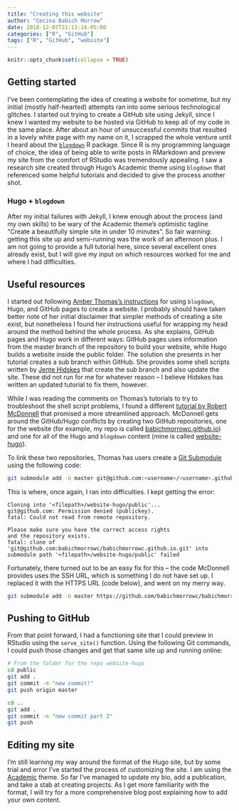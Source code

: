 ```yaml
---
title: "Creating this website"
author: "Cecina Babich Morrow"
date: 2018-12-07T21:13:14-05:00
categories: ["R", "GitHub"]
tags: ["R", "GitHub", "website"]
---
```


```r
knitr::opts_chunk$set(collapse = TRUE)
```

## Getting started

I've been contemplating the idea of creating a website for sometime, but my initial (mostly half-hearted) attempts ran into some serious technological glitches. I started out trying to create a GitHub site using Jekyll, since I knew I wanted my website to be hosted via GitHub to keep all of my code in the same place. After about an hour of unsuccessful commits that resulted in a lovely white page with my name on it, I scrapped the whole venture until I heard about the [`blogdown`](https://bookdown.org/yihui/blogdown/) R package. Since R is my programming language of choice, the idea of being able to write posts in RMarkdown and preview my site from the comfort of RStudio was tremendously appealing. I saw a research site created through Hugo's Academic theme using `blogdown` that referenced some helpful tutorials and decided to give the process another shot.

### Hugo + `blogdown`

After my initial failures with Jekyll, I knew enough about the process (and my own skills) to be wary of the Academic theme's optimistic tagline "Create a beautifully simple site in under 10 minutes". So fair warning: getting this site up and semi-running was the work of an afternoon plus. I am not going to provide a full tutorial here, since several excellent ones already exist, but I will give my input on which resources worked for me and where I had difficulties.

## Useful resources

I started out following [Amber Thomas's instructions](https://amber.rbind.io/blog/2016/12/19/creatingsite/) for using `blogdown`, Hugo, and GitHub pages to create a website. I probably should have taken better note of her initial disclaimer that simpler methods of creating a site exist, but nonetheless I found her instructions useful for wrapping my head around the method behind the whole process. As she explains, GitHub pages and Hugo work in different ways: GitHub pages uses information from the master branch of the repository to build your website, while Hugo builds a website inside the public folder. The solution she presents in her tutorial creates a sub branch within GitHub. She provides some shell scripts written by [Jente Hidskes](https://www.hjdskes.nl) that create the sub branch and also update the site. These did not run for me for whatever reason -- I believe Hidskes has written an updated tutorial to fix them, however.

While I was reading the comments on Thomas's tutorials to try to troubleshoot the shell script problems, I found a different [tutorial by Robert McDonnell](http://robertmyles.github.io/2017/02/01/how-to-make-a-github-pages-blog-with-rstudio-and-hugo/) that promised a more streamlined approach. McDonnell gets around the GitHub/Hugo conflicts by creating two GitHub repositories, one for the website (for example, my repo is called [babichmorrowc.github.io](https://github.com/babichmorrowc/babichmorrowc.github.io)) and one for all of the Hugo and `blogdown` content (mine is called [website-hugo](https://github.com/babichmorrowc/website-hugo)).

To link these two repositories, Thomas has users create a [Git Submodule](https://blog.github.com/2016-02-01-working-with-submodules/) using the following code:

```bash
git submodule add -b master git@github.com:<username>/<username>.github.io.git public
```

This is where, once again, I ran into difficulties. I kept getting the error:

```
Cloning into '<filepath>/website-hugo/public'...
git@github.com: Permission denied (publickey).
fatal: Could not read from remote repository.

Please make sure you have the correct access rights
and the repository exists.
fatal: clone of 'git@github.com:babichmorrowc/babichmorrowc.github.io.git' into submodule path '<filepath>/website-hugo/public' failed

```

Fortunately, there turned out to be an easy fix for this -- the code McDonnell provides uses the SSH URL, which is something I do not have set up. I replaced it with the HTTPS URL (code below), and went on my merry way.

```bash
git submodule add -b master https://github.com/babichmorrowc/babichmorrowc.github.io.git public
```

## Pushing to GitHub

From that point forward, I had a functioning site that I could preview in RStudio using the `serve_site()` function. Using the following Git commands, I could push those changes and get that same site up and running online:

```bash
# From the folder for the repo website-hugo
cd public
git add .
git commit -m "new commit!"
git push origin master

cd ..
git add .
git commit -m "new commit part 2"
git push
```


## Editing my site

I'm still learning my way around the format of the Hugo site, but by some trial and error I've started the process of customizing the site. I am using the [Academic](https://themes.gohugo.io/academic/) theme. So far I've managed to update my bio, add a publication, and take a stab at creating projects. As I get more familiarity with the format, I will try for a more comprehensive blog post explaining how to add your own content.

